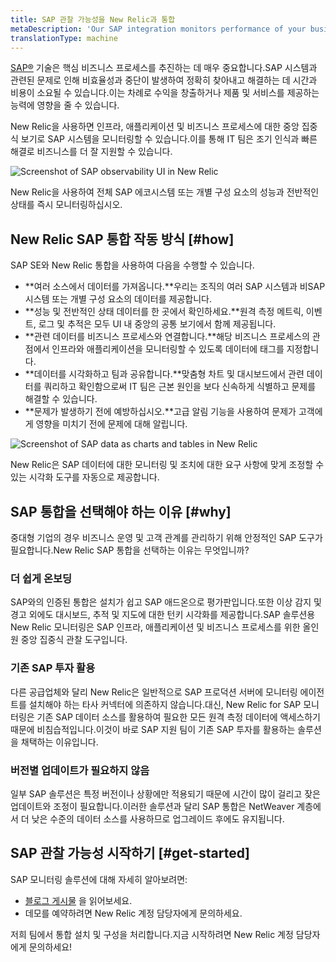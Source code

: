 ```yaml
---
title: SAP 관찰 가능성을 New Relic과 통합
metaDescription: 'Our SAP integration monitors performance of your business processes. To get started, contact your New Relic account rep.'
translationType: machine
---
```




[SAP®](https://www.sap.com/) 기술은 핵심 비즈니스 프로세스를 추진하는 데 매우 중요합니다.SAP 시스템과 관련된 문제로 인해 비효율성과 중단이 발생하여 정확히 찾아내고 해결하는 데 시간과 비용이 소요될 수 있습니다.이는 차례로 수익을 창출하거나 제품 및 서비스를 제공하는 능력에 영향을 줄 수 있습니다.

New Relic을 사용하면 인프라, 애플리케이션 및 비즈니스 프로세스에 대한 중앙 집중식 보기로 SAP 시스템을 모니터링할 수 있습니다.이를 통해 IT 팀은 조기 인식과 빠른 해결로 비즈니스를 더 잘 지원할 수 있습니다.

<img
  title="SAP observability in New Relic"
  alt="Screenshot of SAP observability UI in New Relic"
  src={sapUno}
/>

<figcaption>
  New Relic을 사용하여 전체 SAP 에코시스템 또는 개별 구성 요소의 성능과 전반적인 상태를 즉시 모니터링하십시오.
</figcaption>

## New Relic SAP 통합 작동 방식 [#how]

SAP SE와 New Relic 통합을 사용하여 다음을 수행할 수 있습니다.

* **여러 소스에서 데이터를 가져옵니다.**우리는 조직의 여러 SAP 시스템과 비SAP 시스템 또는 개별 구성 요소의 데이터를 제공합니다.
* **성능 및 전반적인 상태 데이터를 한 곳에서 확인하세요.**원격 측정 메트릭, 이벤트, 로그 및 추적은 모두 UI 내 중앙의 공통 보기에서 함께 제공됩니다.
* **관련 데이터를 비즈니스 프로세스와 연결합니다.**해당 비즈니스 프로세스의 관점에서 인프라와 애플리케이션을 모니터링할 수 있도록 데이터에 태그를 지정합니다.
* **데이터를 시각화하고 팀과 공유합니다.**맞춤형 차트 및 대시보드에서 관련 데이터를 쿼리하고 확인함으로써 IT 팀은 근본 원인을 보다 신속하게 식별하고 문제를 해결할 수 있습니다.
* **문제가 발생하기 전에 예방하십시오.**고급 알림 기능을 사용하여 문제가 고객에게 영향을 미치기 전에 문제에 대해 알립니다.

<img
  title="SAP dashboard example in New Relic"
  alt="Screenshot of SAP data as charts and tables in New Relic"
  src={sapDos}
/>

<figcaption>
  New Relic은 SAP 데이터에 대한 모니터링 및 조치에 대한 요구 사항에 맞게 조정할 수 있는 시각화 도구를 자동으로 제공합니다.
</figcaption>

## SAP 통합을 선택해야 하는 이유 [#why]

중대형 기업의 경우 비즈니스 운영 및 고객 관계를 관리하기 위해 안정적인 SAP 도구가 필요합니다.New Relic SAP 통합을 선택하는 이유는 무엇입니까?

### 더 쉽게 온보딩

SAP와의 인증된 통합은 설치가 쉽고 SAP 애드온으로 평가판입니다.또한 이상 감지 및 경고 외에도 대시보드, 추적 및 지도에 대한 턴키 시각화를 제공합니다.SAP 솔루션용 New Relic 모니터링은 SAP 인프라, 애플리케이션 및 비즈니스 프로세스를 위한 올인원 중앙 집중식 관찰 도구입니다.

### 기존 SAP 투자 활용

다른 공급업체와 달리 New Relic은 일반적으로 SAP 프로덕션 서버에 모니터링 에이전트를 설치해야 하는 타사 커넥터에 의존하지 않습니다.대신, New Relic for SAP 모니터링은 기존 SAP 데이터 소스를 활용하여 필요한 모든 원격 측정 데이터에 액세스하기 때문에 비침습적입니다.이것이 바로 SAP 지원 팀이 기존 SAP 투자를 활용하는 솔루션을 채택하는 이유입니다.

### 버전별 업데이트가 필요하지 않음

일부 SAP 솔루션은 특정 버전이나 상황에만 적용되기 때문에 시간이 많이 걸리고 잦은 업데이트와 조정이 필요합니다.이러한 솔루션과 달리 SAP 통합은 NetWeaver 계층에서 더 낮은 수준의 데이터 소스를 사용하므로 업그레이드 후에도 유지됩니다.

## SAP 관찰 가능성 시작하기 [#get-started]

SAP 모니터링 솔루션에 대해 자세히 알아보려면:

* [블로그 게시물](https://newrelic.com/blog/nerdlog/monitor-sap-systems) 을 읽어보세요.
* 데모를 예약하려면 New Relic 계정 담당자에게 문의하세요.

저희 팀에서 통합 설치 및 구성을 처리합니다.지금 시작하려면 New Relic 계정 담당자에게 문의하세요!